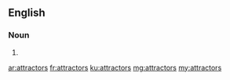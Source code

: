 ==English==

===Noun===
{{head|en|plural}}

# {{plural of|attractor|lang=en}}

[[ar:attractors]]
[[fr:attractors]]
[[ku:attractors]]
[[mg:attractors]]
[[my:attractors]]